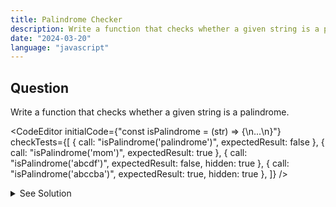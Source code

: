 ```yaml
---
title: Palindrome Checker
description: Write a function that checks whether a given string is a palindrome.
date: "2024-03-20"
language: "javascript"
---
```


## Question
Write a function that checks whether a given string is a palindrome.

<CodeEditor 
    initialCode={"const isPalindrome = (str) => {\n...\n}"}
    checkTests={[
        {
        call: "isPalindrome('palindrome')",
        expectedResult: false
        },
        {
        call: "isPalindrome('mom')",
        expectedResult: true
        },
        {
        call: "isPalindrome('abcdf')",
        expectedResult: false,
        hidden: true
        },
        {
        call: "isPalindrome('abccba')",
        expectedResult: true,
        hidden: true
        },
        ]}
/>

<details>
  <summary>See Solution</summary>

## Solution

```javascript
const isPalindrome = (str) => {
    return str === str.split('').reverse().join('');
}
```

### Explanation
The function `isPalindrome` takes a string as an argument and returns a boolean value indicating whether the string is a palindrome.
A palindrome is a word, phrase, number, or other sequence of characters that reads the same forward and backward.
The function uses the `split`, `reverse`, and `join` methods to reverse the string and then compares it to the original string to determine if it is a palindrome.
If the reversed string is equal to the original string, the function returns `true`, indicating that the string is a palindrome. Otherwise, it returns `false`.

### Example
```javascript
console.log(isPalindrome('racecar')); // true
console.log(isPalindrome('hello')); // false
```

### Time Complexity
The time complexity of this function is O(n), where n is the length of the input string. 
This is because the function iterates over each character in the string to reverse it and then compares the reversed string to the original string.

</details>